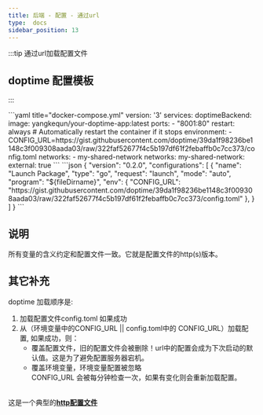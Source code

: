 ```yaml
---
title: 后端 - 配置 - 通过url
type:  docs
sidebar_position: 13
---
```




:::tip 通过url加载配置文件
## doptime 配置模板
:::

<Tabs> 
<TabItem value="docker-compose" label="docker-compose">
```yaml title="docker-compose.yml"
version: '3'
services:
  doptimeBackend:
    image:  yangkequn/your-doptime-app:latest
    ports:
      - "8001:80"  
    restart: always  # Automatically restart the container if it stops
    environment:
      - CONFIG_URL=https://gist.githubusercontent.com/doptime/39da1f98236be1148c3f009308aada03/raw/322faf52677f4c5b197df61f2febaffb0c7cc373/config.toml
    networks:
      - my-shared-network
networks:
  my-shared-network:
    external: true
```
</TabItem>


<TabItem value="VSCode">
```json
{
    "version": "0.2.0",
    "configurations": [
        {
            "name": "Launch Package",
            "type": "go",
            "request": "launch",
            "mode": "auto",
            "program": "${fileDirname}",
            "env": {
                "CONFIG_URL": "https://gist.githubusercontent.com/doptime/39da1f98236be1148c3f009308aada03/raw/322faf52677f4c5b197df61f2febaffb0c7cc373/config.toml"
            },
        }
    ]
}
```
</TabItem>
</Tabs>

## **说明**
 所有变量的含义约定和配置文件一致。它就是配置文件的http(s)版本。

## **其它补充**  
doptime 加载顺序是:
1. 加载配置文件config.toml  如果成功
2. 从（环境变量中的CONFIG_URL || config.toml中的 CONFIG_URL）加载配置, 如果成功，则：
   -  覆盖配置文件，旧的配置文件会被删除！url中的配置会成为下次启动的默认值。这是为了避免配置服务器宕机。  
   -  覆盖环境变量，环境变量配置被忽略  
 CONFIG_URL 会被每分钟检查一次，如果有变化则会重新加载配置。  

&nbsp;&nbsp;&nbsp;&nbsp;  
这是一个典型的[**http配置文件**](https://gist.githubusercontent.com/doptime/39da1f98236be1148c3f009308aada03/raw/322faf52677f4c5b197df61f2febaffb0c7cc373/config.toml)

